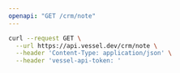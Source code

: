 ```yaml
---
openapi: "GET /crm/note"
---
```


<RequestExample>

```bash Request
curl --request GET \
  --url https://api.vessel.dev/crm/note \
  --header 'Content-Type: application/json' \
  --header 'vessel-api-token: '
```

</RequestExample>
